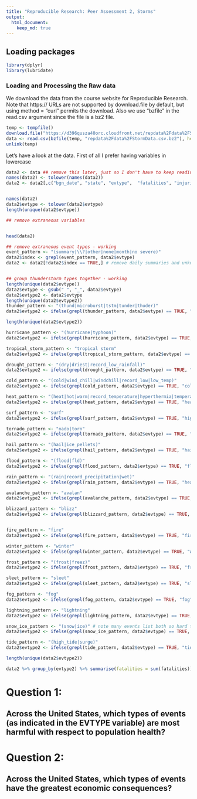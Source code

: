 ```yaml
---
title: "Reproducible Research: Peer Assessment 2, Storms"
output: 
  html_document:
    keep_md: true
---
```



## Loading packages
```r
library(dplyr)
library(lubridate)
```


### Loading and Processing the Raw data

We download the data from the course website for Reproducible Research. Note that https:// URLs are not supported by download.file by default, but using method = "curl" permits the download. Also we use "bzfile" in the read.csv argument since the file is a bz2 file.

```r
temp <- tempfile()
download.file("https://d396qusza40orc.cloudfront.net/repdata%2Fdata%2FStormData.csv.bz2", temp, method = "curl")
data <- read.csv(bzfile(temp, "repdata%2Fdata%2FStormData.csv.bz2"), header = TRUE)
unlink(temp)
```

Let's have a look at the data. First of all I prefer having variables in lowercase
```r
data2 <- data ## remove this later, just so I don't have to keep reading in the file
names(data2) <- tolower(names(data2))
data2 <- data2[,c("bgn_date", "state", "evtype",  "fatalities", "injuries", "propdmg", "propdmgexp", "cropdmg", "cropdmgexp")]


names(data2)
data2$evtype <- tolower(data2$evtype)
length(unique(data2$evtype))
```


```r
## remove extraneous variables


head(data2)

## remove extraneous event types - working
event_pattern <- "(summary|\\?|other|none|month|no severe)"
data2$index <- grepl(event_pattern, data2$evtype)
data2 <- data2[!data2$index == TRUE,] # remove daily summaries and unknown types


## group thunderstorm types together - working
length(unique(data2$evtype))
data2$evtype <- gsub(" ", "_", data2$evtype)
data2$evtype2 <- data2$evtype
length(unique(data2$evtype2))
thunder_pattern <- "(thund|microburst|tstm|tunder|thuder)"
data2$evtype2 <- ifelse(grepl(thunder_pattern, data2$evtype) == TRUE, "thunderstorm", data2$evtype2)

length(unique(data2$evtype2))

hurricane_pattern <- "(hurricane|typhoon)"
data2$evtype2 <- ifelse(grepl(hurricane_pattern, data2$evtype) == TRUE, "hurricane", data2$evtype2)

tropical_storm_pattern <- "tropical storm"
data2$evtype2 <- ifelse(grepl(tropical_storm_pattern, data2$evtype) == TRUE, "tropical storm", data2$evtype2)

drought_pattern <- "(dry|driest|record_low_rainfall)"
data2$evtype2 <- ifelse(grepl(drought_pattern, data2$evtype) == TRUE, "drought", data2$evtype2)

cold_pattern <- "(cold|wind_chill|windchill|record_low|low_temp)"
data2$evtype2 <- ifelse(grepl(cold_pattern, data2$evtype) == TRUE, "cold_windchill", data2$evtype2)

heat_pattern <- "(heat|hot|warm|record_temperature|hyperthermia|temperature_record|record_high)"
data2$evtype2 <- ifelse(grepl(heat_pattern, data2$evtype) == TRUE, "heat", data2$evtype2)

surf_pattern <- "surf"
data2$evtype2 <- ifelse(grepl(surf_pattern, data2$evtype) == TRUE, "high_surf", data2$evtype2)

tornado_pattern <- "nado|torn"
data2$evtype2 <- ifelse(grepl(tornado_pattern, data2$evtype) == TRUE, "tornado", data2$evtype2)

hail_pattern <- "(hail|ice_pellets)"
data2$evtype2 <- ifelse(grepl(hail_pattern, data2$evtype) == TRUE, "hail", data2$evtype2)

flood_pattern <- "(flood|fld)"
data2$evtype2 <- ifelse(grepl(flood_pattern, data2$evtype) == TRUE, "flood", data2$evtype2)

rain_pattern <- "(rain|record_precipitation|wet)"
data2$evtype2 <- ifelse(grepl(rain_pattern, data2$evtype) == TRUE, "heavy rain", data2$evtype2)

avalanche_pattern <- "avalan"
data2$evtype2 <- ifelse(grepl(avalanche_pattern, data2$evtype) == TRUE, "avalanche", data2$evtype2)

blizzard_pattern <- "blizz"
data2$evtype2 <- ifelse(grepl(blizzard_pattern, data2$evtype) == TRUE, "blizzard", data2$evtype2)


fire_pattern <- "fire"
data2$evtype2 <- ifelse(grepl(fire_pattern, data2$evtype) == TRUE, "fire", data2$evtype2)

winter_pattern <- "winter"
data2$evtype2 <- ifelse(grepl(winter_pattern, data2$evtype) == TRUE, "winter weather", data2$evtype2)

frost_pattern <- "(frost|freez)"
data2$evtype2 <- ifelse(grepl(frost_pattern, data2$evtype) == TRUE, "frost_freeze", data2$evtype2)

sleet_pattern <- "sleet"
data2$evtype2 <- ifelse(grepl(sleet_pattern, data2$evtype) == TRUE, "sleet", data2$evtype2)

fog_pattern <- "fog"
data2$evtype2 <- ifelse(grepl(fog_pattern, data2$evtype) == TRUE, "fog", data2$evtype2)

lightning_pattern <- "lightning"
data2$evtype2 <- ifelse(grepl(lightning_pattern, data2$evtype) == TRUE, "lightning", data2$evtype2)

snow_ice_pattern <- "(snow|ice)" # note many events list both so hard to distinguish
data2$evtype2 <- ifelse(grepl(snow_ice_pattern, data2$evtype) == TRUE, "snow_ice", data2$evtype2)

tide_pattern <- "(high_tide|surge)"
data2$evtype2 <- ifelse(grepl(tide_pattern, data2$evtype) == TRUE, "tide_surge", data2$evtype2)

length(unique(data2$evtype2))

data2 %>% group_by(evtype2) %>% summarise(fatalities = sum(fatalities)) %>% arrange(desc(fatalities))
```


# Question 1:
## Across the United States, which types of events (as indicated in the EVTYPE variable) are most harmful with respect to population health?




# Question 2:
## Across the United States, which types of events have the greatest economic consequences?

